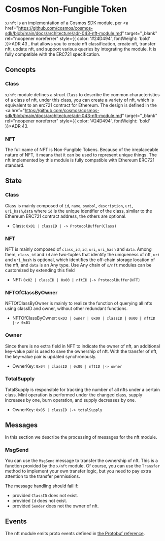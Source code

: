 # Cosmos Non-Fungible Token

`x/nft` is an implementation of a Cosmos SDK module, per
<a href="https://github.com/cosmos/cosmos-sdk/blob/main/docs/architecture/adr-043-nft-module.md" 
   target="_blank" 
   rel="noopener noreferrer" 
   style={{ color: '#24D494', fontWeight: 'bold' }}>ADR 43</a>
,
that allows you to create nft classification, create nft, transfer nft, update nft, and support
various queries by integrating the module. It is fully compatible with the ERC721 specification.

## Concepts

### Class

`x/nft` module defines a struct `Class` to describe the common characteristics of a class of nft,
under this class, you can create a variety of nft, which is equivalent to an erc721 contract for
Ethereum. The design is defined in the
<a href="https://github.com/cosmos/cosmos-sdk/blob/main/docs/architecture/adr-043-nft-module.md" 
   target="_blank" 
   rel="noopener noreferrer" 
   style={{ color: '#24D494', fontWeight: 'bold' }}>ADR 43</a>.

### NFT

The full name of NFT is Non-Fungible Tokens. Because of the irreplaceable nature of NFT, it means
that it can be used to represent unique things. The nft implemented by this module is fully
compatible with Ethereum ERC721 standard.

## State

### Class

Class is mainly composed of `id`, `name`, `symbol`, `description`, `uri`, `uri_hash`,`data` where
`id` is the unique identifier of the class, similar to the Ethereum ERC721 contract address, the
others are optional.

-   Class: `0x01 | classID | -> ProtocolBuffer(Class)`

### NFT

NFT is mainly composed of `class_id`, `id`, `uri`, `uri_hash` and `data`. Among them, `class_id` and
`id` are two-tuples that identify the uniqueness of nft, `uri` and `uri_hash` is optional, which
identifies the off-chain storage location of the nft, and `data` is an Any type. Use Any chain of
`x/nft` modules can be customized by extending this field

-   NFT: `0x02 | classID | 0x00 | nftID |-> ProtocolBuffer(NFT)`

### NFTOfClassByOwner

NFTOfClassByOwner is mainly to realize the function of querying all nfts using classID and owner,
without other redundant functions.

-   NFTOfClassByOwner: `0x03 | owner | 0x00 | classID | 0x00 | nftID |-> 0x01`

### Owner

Since there is no extra field in NFT to indicate the owner of nft, an additional key-value pair is
used to save the ownership of nft. With the transfer of nft, the key-value pair is updated
synchronously.

-   OwnerKey: `0x04 | classID | 0x00 | nftID |-> owner`

### TotalSupply

TotalSupply is responsible for tracking the number of all nfts under a certain class. Mint operation
is performed under the changed class, supply increases by one, burn operation, and supply decreases
by one.

-   OwnerKey: `0x05 | classID |-> totalSupply`

## Messages

In this section we describe the processing of messages for the nft module.

### MsgSend

You can use the `MsgSend` message to transfer the ownership of nft. This is a function provided by
the `x/nft` module. Of course, you can use the `Transfer` method to implement your own transfer
logic, but you need to pay extra attention to the transfer permissions.

The message handling should fail if:

-   provided `ClassID` does not exist.
-   provided `Id` does not exist.
-   provided `Sender` does not the owner of nft.

## Events

The nft module emits proto events defined in
[the Protobuf reference](https://github.com/CoreumFoundation/coreum/blob/master/proto/coreum/nft/v1beta1/event.proto).
